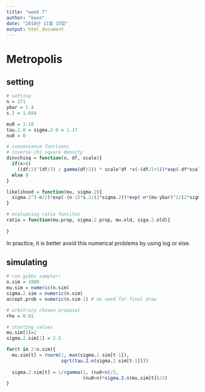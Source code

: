 ```yaml
---
title: "week 7"
author: "kwon"
date: "2018년 11월 15일"
output: html_document
---
```


# Metropolis
## setting
```r
# setting
n = 271
ybar = 1.4
s.2 = 1.684

mu0 = 1.10
tau.2.0 = sigma.2.0 = 1.17
nu0 = 0

# convenience functions
# inverse chi-square density
dinvchisq = function(x, df, scale){
  if(x>0)
    ((df/2)^(df/2) / gamma(df/2)) * scale^df *x(-(df/2+1))*exp(-df*scale/(2*x))
  else 0
}

likelihood = function(mu, sigma.2){
  sigma.2^(-n/2)*exp(-(n-1)*s.2/(2*sigma.2))*exp(-n*(mu-ybar)^2/(2*sigma.2))
}

# evaluating ratio funciton
ratio = function(mu.prop, sigma.2.prop, mu.old, siga.2.old){
  
}
```
In practice, it is better avoid this numerical problems by using log or else.

## simulating
```r
# run gibbs sampler:
n.sim = 1000
mu.sim = numeric(n.sim)
sigma.2.sim = numeric(n.sim)
accept.prob = numeric(n.sim-1) # no need for final draw

# arbitrary chosen proposal
rho = 0.01

# starting values
mu.sim[1]=2
sigma.2.sim[1] = 2.5

for(t in 2:n.sim){
  mu.sim[t] = rnorm(1, mun(sigma.2.sim[t-1]),
                    sqrt(tau.2.n(sigma.2.sim[t-1])))
  
  sigma.2.sim[t] = 1/rgamma(1, (nu0+n)/2,
                            (nu0+n)*sigma.2.n(mu.sim[t])/2)
}
```






